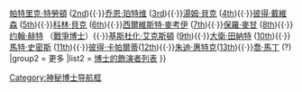 {{Navbox
|name  = 超時空博士演員
|title = 《[[異世奇人]]》[[博士 (異世奇人)|博士]]演員
|titlestyle = background:lightblue;color:black;
|listclass  = hlist
|groupstyle = line-height:1.1em; padding:0.35em 1em;background:lightblue;color:black;
|liststyle  = line-height:1.4em;

|group1 = 正式节目
|list1  =  [[威廉·哈特内尔]] ([[第一任博士|1st]]){{·}}[[帕特里克·特勞頓]] ([[第二任博士|2nd]]){{·}}[[乔恩·珀特维]] ([[第三任博士|3rd]]){{·}}[[湯姆·貝克]] ([[第四任博士|4th]]){{·}}[[彼得·戴維森]] ([[第五任博士|5th]]){{·}}[[科林·貝克]] ([[第六任博士|6th]]){{·}}[[西爾維斯特·麥考伊]] ([[第七任博士|7th]]){{·}}[[保羅·麥甘]] ([[第八任博士|8th]]){{·}}[[约翰·赫特]] （[[戰爭博士]]）{{·}}[[基斯杜化·艾克斯頓]] ([[第九任博士|9th]]){{·}}[[大衛·田納特]] ([[第十任博士|10th]]){{·}}[[馬特·史密斯]] ([[第十一任博士|11th]]){{·}}[[彼得·卡帕爾蒂]]([[第十二任博士|12th]]){{·}}[[朱迪·惠特克]]([[第十三任博士|13th]]){{·}}[[喬·馬丁]] (?)
|group2 = 更多
|list2  = 
[[:en:List of actors who have played the Doctor|博士的飾演者列表]]
}}<noinclude>
[[Category:神秘博士导航框]]
</noinclude>